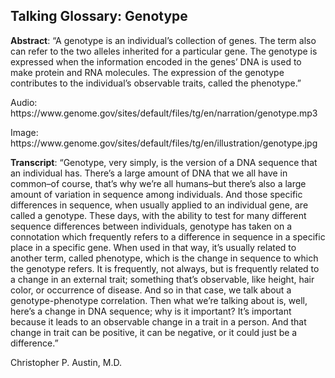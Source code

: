 ## Talking Glossary: Genotype

**Abstract**: "A genotype is an individual's collection of genes. The term also can refer to the two alleles inherited for a particular gene. The genotype is expressed when the information encoded in the genes' DNA is used to make protein and RNA molecules. The expression of the genotype contributes to the individual's observable traits, called the phenotype."

Audio: https://www.genome.gov/sites/default/files/tg/en/narration/genotype.mp3

Image: https://www.genome.gov/sites/default/files/tg/en/illustration/genotype.jpg

**Transcript**: "Genotype, very simply, is the version of a DNA sequence that an individual has. There's a large amount of DNA that we all have in common--of course, that's why we're all humans--but there's also a large amount of variation in sequence among individuals. And those specific differences in sequence, when usually applied to an individual gene, are called a genotype. These days, with the ability to test for many different sequence differences between individuals, genotype has taken on a connotation which frequently refers to a difference in sequence in a specific place in a specific gene. When used in that way, it's usually related to another term, called phenotype, which is the change in sequence to which the genotype refers. It is frequently, not always, but is frequently related to a change in an external trait; something that's observable, like height, hair color, or occurrence of disease. And so in that case, we talk about a genotype-phenotype correlation. Then what we're talking about is, well, here's a change in DNA sequence; why is it important? It's important because it leads to an observable change in a trait in a person. And that change in trait can be positive, it can be negative, or it could just be a difference."

Christopher P. Austin, M.D.
